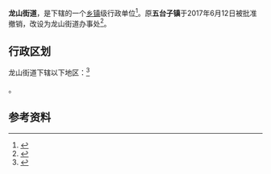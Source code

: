 {{中国乡级行政区|21/01/24/207/000}}

'''龙山街道'''，是{{PRC admin/fullname|21/01/24/207/000|3}}下辖的一个[[乡镇|乡镇]]级行政单位<ref>{{PRC admin/ref sgc|{{PRC admin/parent|21/01/24/207/000}}}}</ref>。原'''五台子镇'''于2017年6月12日被批准撤销，改设为龙山街道办事处<ref>{{cite web|url=http://www.symzj.gov.cn/symz/mzxxw/xxgk/show.jsp?id=4491&code=0101050000|title=关于撤销法库县法库镇和五台子镇设立吉祥和龙山街道办事处的公告|last=|first=|date=2017年6月14日|website=沈阳民政信息网|publisher=沈阳市民政局|access-date=2017年6月24日|quote=|deadurl=yes|archiveurl=https://web.archive.org/web/20170628215516/http://www.symzj.gov.cn/symz/mzxxw/xxgk/show.jsp?id=4491&code=0101050000|archivedate=2017年6月28日|df=}}</ref>。

== 行政区划 ==

龙山街道下辖以下地区：<ref>{{PRC admin/ref sgc|21/01/24/207/000}}</ref>

{{PRC admin/children|21/01/24/207/000}}。

== 参考资料 ==

{{reflist}}

{{行政区划小作品}}
{{PRC admin/navcat|21/01/24/207/000}}